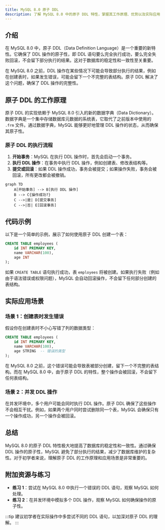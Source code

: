 ```yaml
---
title: MySQL 8.0 原子 DDL
description: 了解 MySQL 8.0 中的原子 DDL 特性，掌握其工作原理、优势以及实际应用场景。
---
```


## 介绍

在 MySQL 8.0 中，原子 DDL（Data Definition Language）是一个重要的新特性。它确保了 DDL 操作的原子性，即 DDL 语句要么完全执行成功，要么完全失败回滚，不会留下部分执行的结果。这对于数据库的稳定性和一致性至关重要。

在 MySQL 8.0 之前，DDL 操作在某些情况下可能会导致部分执行的结果，例如在创建表时，如果发生错误，可能会留下一个不完整的表结构。原子 DDL 解决了这个问题，确保了 DDL 操作的完整性。

## 原子 DDL 的工作原理

原子 DDL 的实现依赖于 MySQL 8.0 引入的新的数据字典（Data Dictionary）。数据字典是一个集中存储数据库元数据的系统表，它取代了之前版本中使用的 `.frm` 文件。通过数据字典，MySQL 能够更好地管理 DDL 操作的状态，从而确保其原子性。

### 原子 DDL 的执行流程

1. **开始事务**：MySQL 在执行 DDL 操作时，首先会启动一个事务。
2. **执行 DDL 操作**：在事务中执行 DDL 操作，例如创建表、修改表结构等。
3. **提交或回滚**：如果 DDL 操作成功，事务会被提交；如果操作失败，事务会被回滚，所有更改都会被撤销。

```mermaid
graph TD
    A[开始事务] --> B[执行 DDL 操作]
    B --> C{操作成功?}
    C -->|是| D[提交事务]
    C -->|否| E[回滚事务]
```

## 代码示例

以下是一个简单的示例，展示了如何使用原子 DDL 创建一个表：

```sql
CREATE TABLE employees (
    id INT PRIMARY KEY,
    name VARCHAR(100),
    age INT
);
```

如果 `CREATE TABLE` 语句执行成功，表 `employees` 将被创建。如果执行失败（例如由于语法错误或权限问题），MySQL 会自动回滚操作，不会留下任何部分创建的表结构。

## 实际应用场景

### 场景 1：创建表时发生错误

假设你在创建表时不小心写错了列的数据类型：

```sql
CREATE TABLE employees (
    id INT PRIMARY KEY,
    name VARCHAR(100),
    age STRING  -- 错误的类型
);
```

在 MySQL 8.0 之前，这个错误可能会导致表被部分创建，留下一个不完整的表结构。而在 MySQL 8.0 中，由于原子 DDL 的特性，整个操作会被回滚，不会留下任何表结构。

### 场景 2：并发 DDL 操作

在并发环境中，多个用户可能会同时执行 DDL 操作。原子 DDL 确保了这些操作不会相互干扰。例如，如果两个用户同时尝试删除同一个表，MySQL 会确保只有一个操作成功，另一个操作会被回滚。

## 总结

MySQL 8.0 的原子 DDL 特性极大地提高了数据库的稳定性和一致性。通过确保 DDL 操作的原子性，MySQL 避免了部分执行的结果，减少了数据库维护的复杂性。对于初学者来说，理解原子 DDL 的工作原理和应用场景是非常重要的。

## 附加资源与练习

- **练习 1**：尝试在 MySQL 8.0 中执行一个错误的 DDL 语句，观察 MySQL 如何处理。
- **练习 2**：在并发环境中模拟多个 DDL 操作，观察 MySQL 如何确保操作的原子性。

:::tip
建议初学者在实际操作中多尝试不同的 DDL 语句，以加深对原子 DDL 的理解。
:::